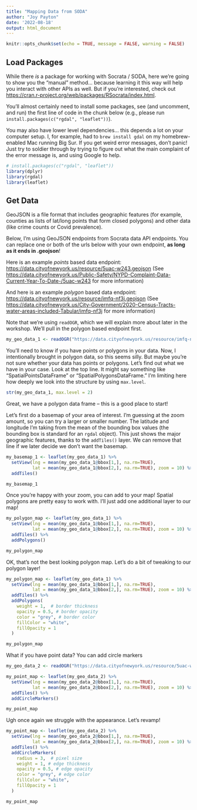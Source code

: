 ```yaml
---
title: "Mapping Data from SODA"
author: "Joy Payton"
date: '2022-08-18'
output: html_document
---
```


```r
knitr::opts_chunk$set(echo = TRUE, message = FALSE, warning = FALSE)
```

## Load Packages

While there *is* a package for working with Socrata / SODA, here we're going to show you the "manual" method... because learning it this way will help you interact with other APIs as well.  But if you're interested, check out <https://cran.r-project.org/web/packages/RSocrata/index.html>.

You'll almost certainly need to install some packages, see (and uncomment, and run) the first line of code in the chunk below (e.g., please run
`install.packages(c("rgdal", "leaflet"))`).

You may also have lower level dependencies... this depends a lot on your computer setup.  I, for example, had to `brew install gdal` on my homebrew-enabled Mac running Big Sur.  If you get weird error messages, don't panic! Just try to soldier through by trying to figure out what the main complaint of the error message is, and using Google to help.

```r
# install.packages(c("rgdal", "leaflet"))
library(dplyr)
library(rgdal)
library(leaflet)
```

## Get Data

GeoJSON is a file format that includes geographic features (for example, counties as lists of lat/long points that form closed polygons) and other data (like crime counts or Covid prevalence).  

Below, I'm using GeoJSON endpoints from Socrata data API endpoints. You can replace one or both of the urls below with your own endpoint, **as long as it ends in .geojson**!

Here is an example *points* based data endpoint:
<https://data.cityofnewyork.us/resource/5uac-w243.geojson> (See <https://data.cityofnewyork.us/Public-Safety/NYPD-Complaint-Data-Current-Year-To-Date-/5uac-w243> for more information)

And here is an example *polygon* based data endpoint:
<https://data.cityofnewyork.us/resource/imfq-nf3j.geojson> (See <https://data.cityofnewyork.us/City-Government/2020-Census-Tracts-water-areas-included-Tabular/imfq-nf3j> for more information)

Note that we're using `readOGR`, which we will explain more about later in the workshop.  We'll pull in the polygon based endpoint first.

```r
my_geo_data_1 <- readOGR("https://data.cityofnewyork.us/resource/imfq-nf3j.geojson")
```

You'll need to know if you have points or polygons in your data. Now, I intentionally brought in polygon data, so this seems silly.  But maybe you're not sure whether your data has points or polygons. Let's find out what we have in your case.  Look at the top line.  It might say something like "SpatialPointsDataFrame" or "SpatialPolygonsDataFrame."  I'm limiting here how deeply we look into the structure by using `max.level`.

```r
str(my_geo_data_1, max.level = 2)
```
Great, we have a polygon data frame -- this is a good place to start!

Let's first do a basemap of your area of interest.  I'm guessing at the zoom amount, so you can try a larger or smaller number.  The latitude and longitude I'm taking from the mean of the bounding box values (the bounding box is standard for an `rgdal` object).  This just shows the major geographic features, thanks to the `addTiles()` layer.  We can remove that line if we later decide we don't want the basemap.

```r
my_basemap_1 <- leaflet(my_geo_data_1) %>%
  setView(lng = mean(my_geo_data_1@bbox[1,], na.rm=TRUE), 
          lat = mean(my_geo_data_1@bbox[2,], na.rm=TRUE), zoom = 10) %>%
  addTiles() 

my_basemap_1
```

Once you're happy with your zoom, you can add to your map!  Spatial polygons are pretty easy to work with.  I'll just add one additional layer to our map!

```r
my_polygon_map <- leaflet(my_geo_data_1) %>%
  setView(lng = mean(my_geo_data_1@bbox[1,], na.rm=TRUE), 
          lat = mean(my_geo_data_1@bbox[2,], na.rm=TRUE), zoom = 10) %>%
  addTiles() %>%
  addPolygons()

my_polygon_map
```

OK, that's not the best looking polygon map.  Let's do a bit of tweaking to our polygon layer!

```r
my_polygon_map <- leaflet(my_geo_data_1) %>%
  setView(lng = mean(my_geo_data_1@bbox[1,], na.rm=TRUE), 
          lat = mean(my_geo_data_1@bbox[2,], na.rm=TRUE), zoom = 10) %>%
  addTiles() %>%
  addPolygons(
    weight = 1,  # border thickness
    opacity = 0.5, # border opacity
    color = "grey", # border color
    fillColor = "white",
    fillOpacity = 1
  )

my_polygon_map
```

What if you have point data?  You can add circle markers

```r
my_geo_data_2 <- readOGR("https://data.cityofnewyork.us/resource/5uac-w243.geojson")
```


```r
my_point_map <- leaflet(my_geo_data_2) %>%
  setView(lng = mean(my_geo_data_2@bbox[1,], na.rm=TRUE), 
          lat = mean(my_geo_data_2@bbox[2,], na.rm=TRUE), zoom = 10) %>%
  addTiles() %>%
  addCircleMarkers()

my_point_map
```

Ugh once again we struggle with the appearance.  Let's revamp!

```r
my_point_map <- leaflet(my_geo_data_2) %>%
  setView(lng = mean(my_geo_data_2@bbox[1,], na.rm=TRUE), 
          lat = mean(my_geo_data_2@bbox[2,], na.rm=TRUE), zoom = 10) %>%
  addTiles() %>%
  addCircleMarkers(
    radius = 3,  # pixel size
    weight = 1, # edge thickness
    opacity = 0.5, # edge opacity
    color = "grey", # edge color
    fillColor = "white",
    fillOpacity = 1
  )

my_point_map
```
